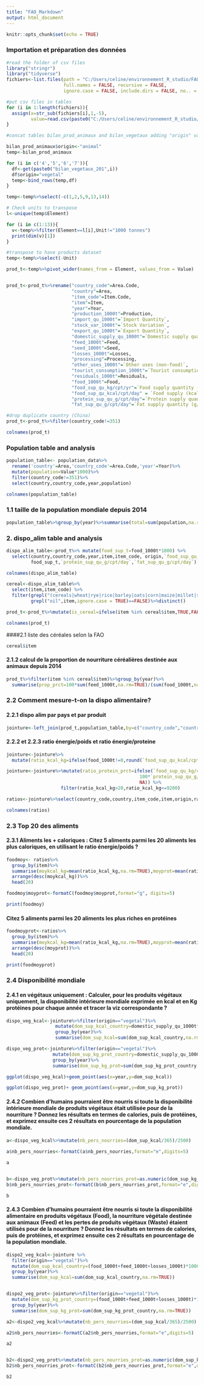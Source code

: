 ```yaml
---
title: "FAO_Markdown"
output: html_document
---
```


```r
knitr::opts_chunk$set(echo = TRUE)
```

###  Importation et préparation des données

```r
#read the folder of csv files
library("stringr")
library("tidyverse")
fichiers<-list.files(path = "C:/Users/celine/environnement_R_studio/FAO/fichiers_csv", pattern = NULL, all.files = FALSE,
                     full.names = FALSE, recursive = FALSE,
                     ignore.case = FALSE, include.dirs = FALSE, no.. = FALSE)

#put csv files in tables
for (i in 1:length(fichiers)){
  assign(x=str_sub(fichiers[i],1,-5),
         value=read.csv(paste0("C:/Users/celine/environnement_R_studio/FAO/fichiers_csv/",fichiers[i])))
}


```


```r

#concat tables bilan_prod_animaux and bilan_vegetaux adding "origin" variable

bilan_prod_animaux$origin<-"animal"
temp<-bilan_prod_animaux

for (i in c('4','5','6','7')){
  df<-get(paste0("bilan_vegetaux_201",i))
  df$origin="vegetal"
  temp<-bind_rows(temp,df)
}

temp<-temp%>%select(-c(1,2,5,9,13,14))

```

```r
# Check units to transpose
l<-unique(temp$Element)

for (i in c(1:13)){
  v<-temp%>%filter(Element==l[i],Unit!="1000 tonnes")
  print(dim(v)[1])
}
```

```r
#transpose to have products dataset
temp<-temp%>%select(-Unit)

prod_t<-temp%>%pivot_wider(names_from = Element, values_from = Value)


prod_t<-prod_t%>%rename("country_code"=Area.Code,
                        "country"=Area,
                        "item_code"=Item.Code,
                        "item"=Item,
                        "year"=Year,
                        "production_1000t"=Production,
                        "import_qu_1000t"=`Import Quantity`,
                        "stock_var_1000t"=`Stock Variation`,
                        "export_qu_1000t"=`Export Quantity`,
                        "domestic_supply_qu_1000t"=`Domestic supply quantity`,
                        "feed_1000t"=Feed,
                        "seed_1000t"=Seed,
                        "losses_1000t"=Losses,
                        "processing"=Processing,
                        "other_uses_1000t"=`Other uses (non-food)`,
                        "tourist_consumption_1000t"=`Tourist consumption`,
                        "residuals_1000t"=Residuals,
                        "food_1000t"=Food,
                        "food_sup_qu_kg/cpt/yr"=`Food supply quantity (kg/capita/yr)`,
                        "food_sup_qu_kcal/cpt/day" = `Food supply (kcal/capita/day)`,
                        "protein_sup_qu_g/cpt/day"=`Protein supply quantity (g/capita/day)`,
                        "fat_sup_qu_g/cpt/day"=`Fat supply quantity (g/capita/day)`)

```

```r
#drop duplicate country (China)
prod_t<-prod_t%>%filter(country_code!=351)

colnames(prod_t)
```
### Population table and analysis


```r
population_table<- population_data%>%
  rename('country'=Area,'country_code'=Area.Code,'year'=Year)%>%
  mutate(population=Value*1000)%>%
  filter(country_code!=351)%>%
  select(country,country_code,year,population)

```
```r
colnames(population_table)
```

### 1.1 taille de la population mondiale depuis 2014
```r

population_table%>%group_by(year)%>%summarise(total=sum(population,na.rm=TRUE))
```


### 2. dispo_alim table and analysis
```r
dispo_alim_table<-prod_t%>% mutate(food_sup_t=food_1000t*1000) %>%
  select(country,country_code,year,item,item_code, origin,`food_sup_qu_kcal/cpt/day`,
         food_sup_t,`protein_sup_qu_g/cpt/day`,`fat_sup_qu_g/cpt/day`)
```


```r
colnames(dispo_alim_table)

```

```r
cereal<-dispo_alim_table%>%
  select(item,item_code) %>%
  filter(grepl("(cereals|wheat|rye|rice|barley|oats|corn|maize|millet|sorghum)",item,ignore.case = TRUE),
         grepl("oil",item,ignore.case = TRUE)==FALSE)%>%distinct()

prod_t<-prod_t%>%mutate(is_cereal=ifelse(item %in% cereal$item,TRUE,FALSE))
```

```r
colnames(prod_t)

```
####2.1 liste des céréales selon la FAO
```r
cereal$item
```
#### 2.1.2 calcul de la proportion de nourriture céréalières destinée aux animaux depuis 2014
```r

prod_t%>%filter(item %in% cereal$item)%>%group_by(year)%>%
  summarise(prop_prct=100*sum(feed_1000t,na.rm=TRUE)/(sum(food_1000t,na.rm=TRUE)+sum(feed_1000t,na.rm=TRUE)))

```
### 2.2 Comment mesure-t-on la dispo alimentaire?
#### 2.2.1 dispo alim par pays et par produit

```r
jointure<-left_join(prod_t,population_table,by=c("country_code","country","year"))
```

#### 2.2.2  et 2.2.3 ratio énergie/poids et ratio énergie/proteine
```r
jointure<-jointure%>%
  mutate(ratio_kcal_kg=ifelse(food_1000t!=0,round(`food_sup_qu_kcal/cpt/day`*365*population/(food_1000t*1000*1000),2),NA))
```
```r
jointure<-jointure%>%mutate(ratio_protein_prct=ifelse(`food_sup_qu_kg/cpt/yr`!=0,
                                                 100*`protein_sup_qu_g/cpt/day`*365/(1000*`food_sup_qu_kg/cpt/yr`),
                                                 NA)) %>%
                    filter(ratio_kcal_kg>20,ratio_kcal_kg<=9200)

ratios<-jointure%>%select(country_code,country,item_code,item,origin,ratio_kcal_kg,ratio_protein_prct)
```

```r
colnames(ratios)
```
### 2.3 Top 20 des aliments

#### 2.3.1 Aliments les + caloriques : Citez 5 aliments parmi les 20 aliments les plus caloriques, en utilisant le ratio énergie/poids ?
```r

foodmoy<- ratios%>%
  group_by(item)%>%
  summarise(moykcal_kg=mean(ratio_kcal_kg,na.rm=TRUE),moyprot=mean(ratio_protein_prct,na.rm=TRUE))%>%
  arrange(desc(moykcal_kg))%>%
  head(20)

foodmoy$moyprot<-formatC(foodmoy$moyprot,format="g", digits=5)

print(foodmoy)

```

#### Citez 5 aliments parmi les 20 aliments les plus riches en protéines
```r
foodmoyprot<-ratios%>%
  group_by(item)%>%
  summarise(moykcal_kg=mean(ratio_kcal_kg,na.rm=TRUE),moyprot=mean(ratio_protein_prct,na.rm=TRUE))%>%
  arrange(desc(moyprot))%>%
  head(20)

print(foodmoyprot)

```
### 2.4 Disponibilité mondiale
#### 2.4.1 en végétaux uniquement : Calculer, pour les produits végétaux uniquement, la disponibilité intérieure mondiale exprimée en kcal et en Kg protéines pour chaque année et tracer la viz correspondante ?

```r
dispo_veg_kcal<-jointure%>%filter(origin=="vegetal")%>%
                  mutate(dom_sup_kcal_country=domestic_supply_qu_1000t*1000000*ratio_kcal_kg)%>%
                  group_by(year)%>%
                  summarise(dom_sup_kcal=sum(dom_sup_kcal_country,na.rm=TRUE))
```
```r
dispo_veg_prot<-jointure%>%filter(origin=="vegetal")%>%
                 mutate(dom_sup_kg_prot_country=domestic_supply_qu_1000t*1000000*ratio_protein_prct*0.01)%>%
                 group_by(year)%>%
                 summarise(dom_sup_kg_prot=sum(dom_sup_kg_prot_country,na.rm=TRUE))
```
```r
ggplot(dispo_veg_kcal)+geom_point(aes(x=year,y=dom_sup_kcal))

ggplot(dispo_veg_prot)+ geom_point(aes(x=year,y=dom_sup_kg_prot))
```


#### 2.4.2 Combien d'humains pourraient être nourris si toute la disponibilité intérieure mondiale de produits végétaux était utilisée pour de la nourriture ? Donnez les résultats en termes de calories, puis de protéines, et exprimez ensuite ces 2 résultats en pourcentage de la population mondiale.

```r
a<-dispo_veg_kcal%>%mutate(nb_pers_nourries=(dom_sup_kcal/365)/2500)
                           
a$nb_pers_nourries<-formatC(a$nb_pers_nourries,format="e",digits=5)

a


b<-dispo_veg_prot%>%mutate(nb_pers_nourries_prot=as.numeric(dom_sup_kg_prot/365)/0.056)
b$nb_pers_nourries_prot<-formatC(b$nb_pers_nourries_prot,format="e",digits=5)

b
```

#### 2.4.3 Combien d'humains pourraient être nourris si toute la disponibilité alimentaire en produits végétaux (Food), la nourriture végétale destinée aux animaux (Feed) et les pertes de produits végétaux (Waste) étaient utilisés pour de la nourriture ? Donnez les résultats en termes de calories, puis de protéines, et exprimez ensuite ces 2 résultats en pourcentage de la population mondiale.
```r
dispo2_veg_kcal<-jointure %>%
  filter(origin=="vegetal")%>%
  mutate(dom_sup_kcal_country=(food_1000t+feed_1000t+losses_1000t)*1000000*ratio_kcal_kg)%>%
  group_by(year)%>%
  summarise(dom_sup_kcal=sum(dom_sup_kcal_country,na.rm=TRUE))


dispo2_veg_prot<-jointure%>%filter(origin=="vegetal")%>%
  mutate(dom_sup_kg_prot_country=(food_1000t+feed_1000t+losses_1000t)*1000000*ratio_protein_prct*0.01)%>%
  group_by(year)%>%
  summarise(dom_sup_kg_prot=sum(dom_sup_kg_prot_country,na.rm=TRUE))

a2<-dispo2_veg_kcal%>%mutate(nb_pers_nourries=(dom_sup_kcal/365)/2500)

a2$nb_pers_nourries<-formatC(a2$nb_pers_nourries,format="e",digits=5)

a2


b2<-dispo2_veg_prot%>%mutate(nb_pers_nourries_prot=as.numeric(dom_sup_kg_prot/365)/0.056)
b2$nb_pers_nourries_prot<-formatC(b2$nb_pers_nourries_prot,format="e",digits=5)

b2

```















